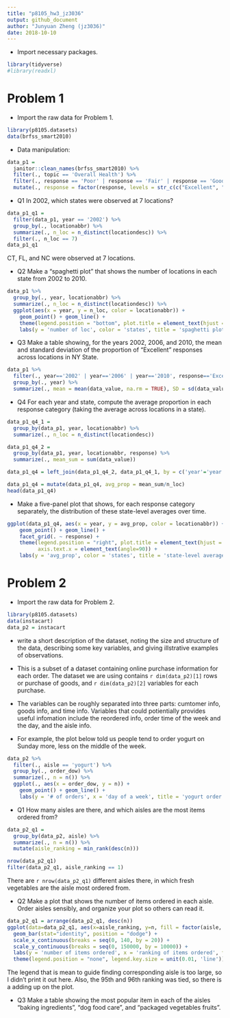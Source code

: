 ```yaml
---
title: "p8105_hw3_jz3036"
output: github_document
author: "Junyuan Zheng (jz3036)"
date: 2018-10-10
---
```


* Import necessary packages.
```r
library(tidyverse)
#library(readxl)
```

# Problem 1

* Import the raw data for Problem 1.
```r
library(p8105.datasets)
data(brfss_smart2010)
```

* Data manipulation:
```r
data_p1 = 
  janitor::clean_names(brfss_smart2010) %>%
  filter(., topic == 'Overall Health') %>%
  filter(., response == 'Poor' | response == 'Fair' | response == 'Good' | response == 'Very good' | response == 'Excellent') %>%
  mutate(., response = factor(response, levels = str_c(c("Excellent", "Very good", "Good", "Fair", "Poor"))))
```

* Q1 In 2002, which states were observed at 7 locations?
```r
data_p1_q1 = 
  filter(data_p1, year == '2002') %>% 
  group_by(., locationabbr) %>% 
  summarize(., n_loc = n_distinct(locationdesc)) %>% 
  filter(., n_loc == 7)
data_p1_q1
```
CT, FL, and NC were observed at 7 locations.

* Q2 Make a “spaghetti plot” that shows the number of locations in each state from 2002 to 2010.
```r
data_p1 %>% 
  group_by(., year, locationabbr) %>% 
  summarize(., n_loc = n_distinct(locationdesc)) %>% 
  ggplot(aes(x = year, y = n_loc, color = locationabbr)) +
    geom_point() + geom_line() + 
    theme(legend.position = "bottom", plot.title = element_text(hjust = 0.5)) +
    labs(y = 'number of loc', color = 'states', title = 'spaghetti plot')
```

* Q3 Make a table showing, for the years 2002, 2006, and 2010, the mean and standard deviation of the proportion of “Excellent” responses across locations in NY State.
```r
data_p1 %>%
  filter(., year=='2002' | year=='2006' | year=='2010', response=='Excellent') %>% 
  group_by(., year) %>% 
  summarize(., mean = mean(data_value, na.rm = TRUE), SD = sd(data_value, na.rm = TRUE))
```

* Q4 For each year and state, compute the average proportion in each response category (taking the average across locations in a state).
```r
data_p1_q4_1 = 
  group_by(data_p1, year, locationabbr) %>% 
  summarize(., n_loc = n_distinct(locationdesc))

data_p1_q4_2 =
  group_by(data_p1, year, locationabbr, response) %>%
  summarize(., mean_sum = sum(data_value))

data_p1_q4 = left_join(data_p1_q4_2, data_p1_q4_1, by = c('year'='year', 'locationabbr'='locationabbr'))

data_p1_q4 = mutate(data_p1_q4, avg_prop = mean_sum/n_loc)
head(data_p1_q4)
```

* Make a five-panel plot that shows, for each response category separately, the distribution of these state-level averages over time.
```r
ggplot(data_p1_q4, aes(x = year, y = avg_prop, color = locationabbr)) +
    geom_point() + geom_line() +
    facet_grid(. ~ response) +
    theme(legend.position = "right", plot.title = element_text(hjust = 0.5),
          axis.text.x = element_text(angle=90)) +
    labs(y = 'avg_prop', color = 'states', title = 'state-level averages over time')
```

# Problem 2

* Import the raw data for Problem 2.
```r
library(p8105.datasets)
data(instacart)
data_p2 = instacart
```

* write a short description of the dataset, noting the size and structure of the data, describing some key variables, and giving illstrative examples of observations. 

* This is a subset of a dataset containing online purchase information for each order. The dataset we are using contains `r dim(data_p2)[1]` rows or purchase of goods, and `r dim(data_p2)[2]` variables for each purchase.
* The variables can be roughly separated into three parts: cumtomer info, goods info, and time info. Variables that could potientially provides useful infomation include the reordered info, order time of the week and the day, and the aisle info.
* For example, the plot below told us people tend to order yogurt on Sunday more, less on the middle of the week.

```r
data_p2 %>%
  filter(., aisle == 'yogurt') %>% 
  group_by(., order_dow) %>% 
  summarize(., n = n()) %>% 
  ggplot(., aes(x = order_dow, y = n)) +
    geom_point() + geom_line() +
    labs(y = '# of orders', x = 'day of a week', title = 'yogurt order trend')
```


* Q1 How many aisles are there, and which aisles are the most items ordered from?
```r
data_p2_q1 =
  group_by(data_p2, aisle) %>%
  summarize(., n = n()) %>% 
  mutate(aisle_ranking = min_rank(desc(n)))

nrow(data_p2_q1)
filter(data_p2_q1, aisle_ranking == 1)
```
There are `r nrow(data_p2_q1)` different aisles there, in which fresh vegetables are the aisle most ordered from.

* Q2 Make a plot that shows the number of items ordered in each aisle. Order aisles sensibly, and organize your plot so others can read it.
```r
data_p2_q1 = arrange(data_p2_q1, desc(n))
ggplot(data=data_p2_q1, aes(x=aisle_ranking, y=n, fill = factor(aisle, levels = aisle))) +
  geom_bar(stat="identity", position = "dodge") +
  scale_x_continuous(breaks = seq(0, 140, by = 20)) +
  scale_y_continuous(breaks = seq(0, 150000, by = 10000)) +
  labs(y = 'number of items ordered', x = 'ranking of items ordered', fill = 'aisles') +
  theme(legend.position = "none", legend.key.size = unit(0.01, 'line'))
```
The legend that is mean to guide finding corresponding aisle is too large, so I didn't print it out here.
Also, the 95th and 96th ranking was tied, so there is a adding up on the plot.

* Q3 Make a table showing the most popular item in each of the aisles “baking ingredients”, “dog food care”, and “packaged vegetables fruits”.
```r

```

